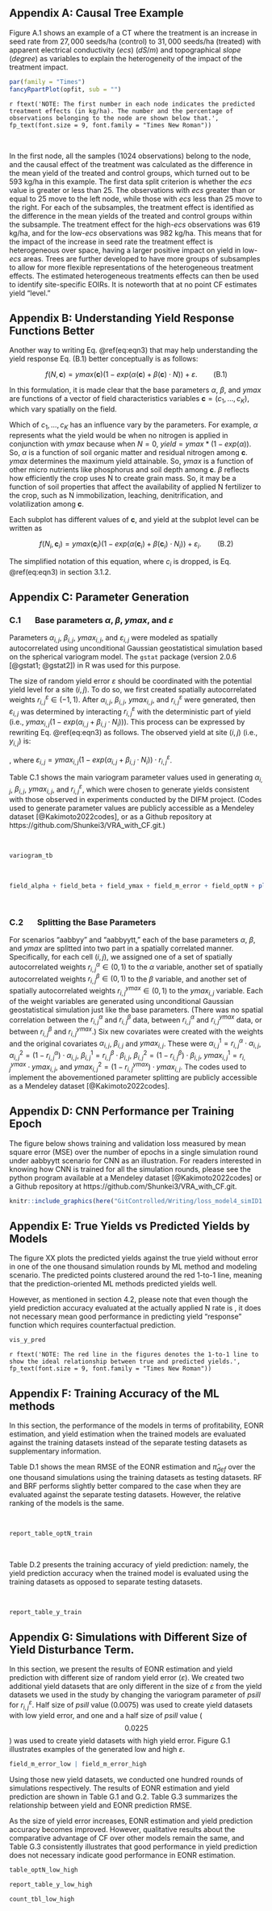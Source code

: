 <!-- NOTE: Erase the extra Figure, Table and section numbers manually-->

## Appendix A: Causal Tree Example {-}
Figure A.1 shows an example of a CT where the treatment is an increase in seed rate from $27,000$ seeds/ha (control) to $31,000$ seeds/ha (treated) with apparent electrical conductivity ($\textit{ecs}$) ($dS/m$) and topographical $\textit{slope}$ ($degree$) as variables to explain the heterogeneity of the impact of the treatment impact.  

```r
par(family = "Times")
fancyRpartPlot(opfit, sub = "")
```

`r ftext('NOTE: The first number in each node indicates the predicted treatment effects (in kg/ha). The number and the percentage of observations belonging to the node are shown below that.', fp_text(font.size = 9, font.family = "Times New Roman"))`

<br>

In the first node, all the samples ($1024$ observations) belong to the node, and the causal effect of the treatment was calculated as the difference in the mean yield of the treated and control groups, which turned out to be $593$ kg/ha in this example. The first data split criterion is whether the $\textit{ecs}$ value is greater or less than $25$. The observations with $\textit{ecs}$ greater than or equal to $25$ move to the left node, while those with $\textit{ecs}$ less than $25$ move to the right. For each of the subsamples, the treatment effect is identified as the difference in the mean yields of the treated and control groups within the subsample. The treatment effect for the high-$\textit{ecs}$ observations was $619$ kg/ha, and for the low-$\textit{ecs}$ observations was $982$ kg/ha. This means that for the impact of the increase in seed rate the treatment effect is heterogeneous over space, having a larger positive impact on yield in low-$\textit{ecs}$ areas. Trees are further developed to have more groups of subsamples to allow for more flexible representations of the heterogeneous treatment effects. The estimated heterogeneous treatments effects can then be used to identify site-specific EOIRs. It is noteworth that at no point CF estimates yield "level." 

\newpage

## Appendix B: Understanding Yield Response Functions Better {-}
Another way to writing Eq. \@ref(eq:eqn3) that may help understanding the yield response Eq. (B.1) better conceptually is as follows:

$$
f(N, \mathbf{c}) = ymax(\mathbf{c})(1-exp(\alpha(\mathbf{c}) + \beta(\mathbf{c}) \cdot N)) + \varepsilon. \qquad \text{(B.1)}
$$

In this formulation, it is made clear that the base parameters $\alpha$, $\beta$, and $ymax$ are functions of a vector of field characteristics variables $\mathbf{c}=(c_1,\dots,c_K)$, which vary spatially on the field. 

Which of $c_1,\dots,c_K$ has an influence vary by the parameters. For example, $\alpha$ represents what the yield would be when no nitrogen is applied in conjunction with $ymax$ because when $N = 0$, $yield = ymax * (1-exp(\alpha))$. So, $\alpha$ is a function of soil organic matter and residual nitrogen among $\mathbf{c}$. $ymax$ determines the maximum yield attainable. So, $ymax$ is a function of other micro nutrients like phosphorus and soil depth among $\mathbf{c}$. $\beta$ reflects how efficiently the crop uses N to create grain mass. So, it may be a function of soil properties that affect the availability of applied N fertilizer to the crop, such as N immobilization, leaching, denitrification, and volatilization among $\mathbf{c}$. 

Each subplot has different values of $\mathbf{c}$, and yield at the subplot level can be written as

$$
f(N_{i}, \mathbf{c}_{i}) = ymax(\mathbf{c}_{i})(1-exp(\alpha(\mathbf{c}_{i}) + \beta(\mathbf{c}_{i})\cdot N_{i})) + \varepsilon_{i}. \qquad \text{(B.2)}
$$

The simplified notation of this equation, where $c_i$ is dropped, is Eq. \@ref(eq:eqn3) in section 3.1.2. 

\newpage

## Appendix C: Parameter Generation {-}

### C.1 $\quad$ Base parameters **$\alpha$**, **$\beta$**, **$ymax$**, and **$\varepsilon$** {-}
Parameters $\alpha_{i,j}$, $\beta_{i,j}$, $ymax_{i,j}$, and $\varepsilon_{i,j}$ were modeled as spatially autocorrelated using unconditional Gaussian geostatistical simulation based on the spherical variogram model. The `gstat` package (version 2.0.6 [@gstat1; @gstat2]) in R was used for this purpose.

The size of random yield error $\varepsilon$ should be coordinated with the potential yield level for a site $(i,j)$.  To do so, we first created spatially autocorrelated weights $r^{\varepsilon}_{i,j} \in (-1,1)$. After $\alpha_{i,j}$, $\beta_{i,j}$, $ymax_{i,j}$, and $r^{\varepsilon}_{i,j}$ were generated, then $\varepsilon_{i,j}$ was determined by interacting $r^{\varepsilon}_{i,j}$ with the deterministic part of yield (i.e., $ymax_{i,j}(1-exp(\alpha_{i,j} + \beta_{i,j} \cdot N_{i}))$). This process can be expressed by rewriting Eq. \@ref(eq:eqn3) as follows. The observed yield at site $(i, j)$ (i.e., $y_{i,j}$) is:

\begin{align}
y_{i,j} 
&=  ymax_{i,j}(1-exp(\alpha_{i,j} + \beta_{i,j} \cdot N_{i}))(1+r^{\varepsilon}_{i,j}) \\
&=  ymax_{i,j}(1-exp(\alpha_{i,j} + \beta_{i,j} \cdot N_{i})) +  ymax_{i,j}(1-exp(\alpha_{i,j} + \beta_{i,j} \cdot N_{i})) \cdot r^{\varepsilon}_{i,j} \\
&= ymax_{i,j}(1-exp(\alpha_{i,j} + \beta_{i,j} \cdot N_{i})) + \varepsilon_{i,j}
\end{align}
, where $\varepsilon_{i,j} = ymax_{i,j}(1-exp(\alpha_{i,j} + \beta_{i,j} \cdot N_{i})) \cdot r^{\varepsilon}_{i,j}$.


Table C.1 shows the main variogram parameter values used in generating $\alpha_{i,j}$, $\beta_{i,j}$, $ymax_{i,j}$, and $r^{\varepsilon}_{i,j}$<!--  $\varepsilon_{i,j}$ -->, which were chosen to generate yields consistent with those observed in experiments conducted by the DIFM project. (Codes used to generate parameter values are publicly accessible as a Mendeley dataset [@Kakimoto2022codes], or as a Github repository at https://github.com/Shunkei3/VRA_with_CF.git.) <!-- The range and nugget of all parameters were assumed to be $400$ m and 0. The means of $\alpha$, $\beta$, $ymax$, and $\varepsilon$ were assumed to be $-0.5$, $0$, $12,000$ kg/ha, and $0$, and their sills were assumed to be $0.02$, $1.0$, $2.0 \times 10^{6}$ kg/ha, and $0.015$. See Figure C.1 for an example of the generated parameters.  -->

<br>

```r
variogram_tb
```

<br>


```r
field_alpha + field_beta + field_ymax + field_m_error + field_optN + plot_layout(ncol = 2)
```

<br>

### C.2 $\quad$ Splitting the Base Parameters {-}
For scenarios "aabbyy" and "aabbyytt," each of the base parameters $\alpha$, $\beta$, and $ymax$ are splitted into two part in a spatially correlated manner. Specifically, for each cell $(i,j)$, we assigned one of a set of spatially autocorrelated weights $r^{\alpha}_{i,j} \in (0,1)$ to the $\alpha$ variable, another set of spatially autocorrelated weights $r^{\beta}_{i,j} \in (0,1)$ to the $\beta$ variable, and another set of spatially autocorrelated weights $r^{ymax}_{i,j} \in (0,1)$ to the ${ymax}_{i,j}$ variable. Each of the weight variables are generated using unconditional Gaussian geostatistical simulation just like the base parameters. (There was no spatial correlation between the $r^{\alpha}_{i,j}$ and $r^{\beta}_{i,j}$ data, between $r^{\alpha}_{i,j}$ and $r^{ymax}_{i,j}$ data, or between $r^{\beta}_{i,j}$ and $r^{ymax}_{i,j}$.) Six new covariates were created with the weights and the original covariates $\alpha_{i,j}$, $\beta_{i,j}$ and $ymax_{i,j}$. These were 
$\alpha^{1}_{i,j} = r^{\alpha}_{i,j} \cdot \alpha_{i,j}$, $\alpha^{2}_{i,j} = (1- r^{\alpha}_{i,j}) \cdot \alpha_{i,j}$,
$\beta^{1}_{i,j} = r^{\beta}_{i,j} \cdot\beta_{i,j}$, $\beta^{2}_{i,j} = (1- r^{\beta}_{i,j}) \cdot\beta_{i,j}$,
$ymax^{1}_{i,j} = r^{ymax}_{i,j} \cdot ymax_{i,j}$, and $ymax^{2}_{i,j} = (1- r^{ymax}_{i,j}) \cdot ymax_{i,j}$. The codes used to implement the abovementioned parameter splitting are publicly accessible as a Mendeley dataset [@Kakimoto2022codes].

\newpage


## Appendix D: CNN Performance per Training Epoch {-}
The figure below shows training and validation loss measured by mean square error (MSE) over the number of epochs in a single simulation round under aabbyytt scenario for CNN as an illustration. For readers interested in knowing how CNN is trained for all the simulation rounds, please see the python program available at a Mendeley dataset [@Kakimoto2022codes] or a Github repository at https://github.com/Shunkei3/VRA_with_CF.git.

```r
knitr::include_graphics(here("GitControlled/Writing/loss_model4_simID1.png"))
```

\newpage


## Appendix E: True Yields vs Predicted Yields by Models

The figure XX plots the predicted yields against the true yield without error in one of the one thousand simulation rounds by ML method and modeling scenario. The predicted points clustered around the red 1-to-1 line, meaning that the prediction-oriented ML methods predicted yields well.

However, as mentioned in section 4.2, please note that even though the yield prediction accuracy evaluated at the actually applied N rate is , it does not necessary mean good performance in predicting yield “response” function which requires counterfactual prediction.  


```r
vis_y_pred
```

`r ftext('NOTE: The red line in the figures denotes the 1-to-1 line to show the ideal relationship between true and predicted yields.', fp_text(font.size = 9, font.family = "Times New Roman"))`

\newpage


## Appendix F:  Training Accuracy of the ML methods {-}

In this section, the performance of the models in terms of profitability, EONR estimation, and yield estimation when the trained models are evaluated against the training datasets instead of the separate testing datasets as supplementary information. 

Table D.1 shows the mean RMSE of the EONR estimation and $\hat{\pi}_{def}$ over the one thousand simulations using the training datasets as testing datasets. RF and BRF performs slightly better compared to the case when they are evaluated against the separate testing datasets. However, the relative ranking of the models is the same. 

<br>

```r
report_table_optN_train
```

<br>

Table D.2 presents the training accuracy of yield prediction: namely, the yield prediction accuracy when the trained model is evaluated using the training datasets as opposed to separate testing datasets. 

<br>

```r
report_table_y_train
```

\newpage



## Appendix G: Simulations with Different Size of Yield Disturbance Term.
In this section, we present the results of EONR estimation and yield prediction with different size of random yield error ($\varepsilon$). We created two additional yield datasets	that are only different in the size of $\varepsilon$ from the yield datasets we used in the study by changing the variogram parameter of $psill$ for $r^{\varepsilon}_{i,j}$. Half size of $psill$ value ($0.0075$) was used to create yield datasets with low yield error, and one and a half size of $psill$ value ($$0.0225$$) was used to create yield datasets with high yield error. Figure G.1 illustrates examples of the generated low and high $\varepsilon$. 

```r
field_m_error_low | field_m_error_high
```

\newpage

Using those new yield datasets, we conducted one hundred rounds of simulations respectively. The results of EONR estimation and yield prediction are shown in Table G.1 and G.2. Table G.3 summarizes the relationship between yield and EONR prediction RMSE.  

As the size of yield error increases, EONR estimation and yield prediction accuracy becomes improved. However, qualitative results about the comparative advantage of CF over other models remain the same, and Table G.3 consistently illustrates that good performance in yield prediction does not necessary indicate good performance in EONR estimation. 


```r
table_optN_low_high
```

\newpage 


```r
report_table_y_low_high
```

```r
count_tbl_low_high
```















